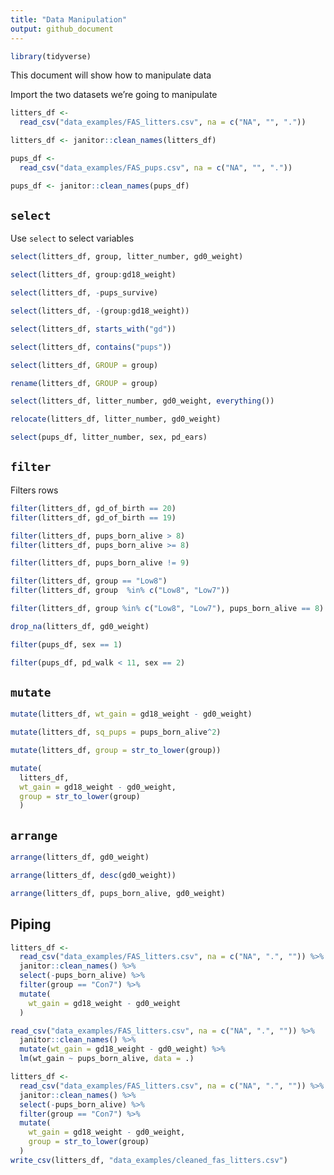 ```yaml
---
title: "Data Manipulation"
output: github_document
---
```


```r
library(tidyverse)
```

This document will show how to manipulate data 


Import the two datasets we're going to manipulate 

```r
litters_df <- 
  read_csv("data_examples/FAS_litters.csv", na = c("NA", "", "."))

litters_df <- janitor::clean_names(litters_df)

pups_df <- 
  read_csv("data_examples/FAS_pups.csv", na = c("NA", "", "."))

pups_df <- janitor::clean_names(pups_df)
```

## `select`

Use `select` to select variables 

```r
select(litters_df, group, litter_number, gd0_weight)
```

```r
select(litters_df, group:gd18_weight)
```

```r
select(litters_df, -pups_survive)
```

```r
select(litters_df, -(group:gd18_weight))
```

```r
select(litters_df, starts_with("gd"))

select(litters_df, contains("pups"))
```

```r
select(litters_df, GROUP = group)

rename(litters_df, GROUP = group)

select(litters_df, litter_number, gd0_weight, everything())

relocate(litters_df, litter_number, gd0_weight)
```


```r
select(pups_df, litter_number, sex, pd_ears)
```

## `filter`

Filters rows 
```r
filter(litters_df, gd_of_birth == 20)
filter(litters_df, gd_of_birth == 19)
```

```r
filter(litters_df, pups_born_alive > 8)
filter(litters_df, pups_born_alive >= 8)
```

```r
filter(litters_df, pups_born_alive != 9)
```

```r
filter(litters_df, group == "Low8")
filter(litters_df, group  %in% c("Low8", "Low7"))
```

```r
filter(litters_df, group %in% c("Low8", "Low7"), pups_born_alive == 8)
```

```r
drop_na(litters_df, gd0_weight)
```

```r
filter(pups_df, sex == 1)

filter(pups_df, pd_walk < 11, sex == 2)
```


## `mutate`

```r
mutate(litters_df, wt_gain = gd18_weight - gd0_weight)

mutate(litters_df, sq_pups = pups_born_alive^2)

mutate(litters_df, group = str_to_lower(group))

mutate(
  litters_df,
  wt_gain = gd18_weight - gd0_weight, 
  group = str_to_lower(group)
  )
```

## `arrange`

```r
arrange(litters_df, gd0_weight)

arrange(litters_df, desc(gd0_weight))

arrange(litters_df, pups_born_alive, gd0_weight)
```

## Piping 

```r
litters_df <- 
  read_csv("data_examples/FAS_litters.csv", na = c("NA", ".", "")) %>%
  janitor::clean_names() %>% 
  select(-pups_born_alive) %>% 
  filter(group == "Con7") %>% 
  mutate(
    wt_gain = gd18_weight - gd0_weight
  )
```


```r
read_csv("data_examples/FAS_litters.csv", na = c("NA", ".", "")) %>% 
  janitor::clean_names() %>% 
  mutate(wt_gain = gd18_weight - gd0_weight) %>% 
  lm(wt_gain ~ pups_born_alive, data = .)

```

```r
litters_df <- 
  read_csv("data_examples/FAS_litters.csv", na = c("NA", ".", "")) %>%
  janitor::clean_names() %>% 
  select(-pups_born_alive) %>% 
  filter(group == "Con7") %>% 
  mutate(
    wt_gain = gd18_weight - gd0_weight, 
    group = str_to_lower(group)
  )
write_csv(litters_df, "data_examples/cleaned_fas_litters.csv")
```

